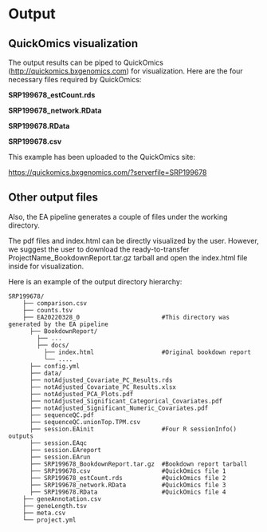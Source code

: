 # Output

## QuickOmics visualization

The output results can be piped to QuickOmics ([http://quickomics.bxgenomics.com](http://quickomics.bxgenomics.com){target="_blank"}) for visualization. Here are the four necessary files required by QuickOmics:

**SRP199678_estCount.rds**

**SRP199678_network.RData**

**SRP199678.RData**

**SRP199678.csv**

This example has been uploaded to the QuickOmics site: 

[https://quickomics.bxgenomics.com/?serverfile=SRP199678](https://quickomics.bxgenomics.com/?serverfile=SRP199678){target="_blank"}

## Other output files

Also, the EA pipeline generates a couple of files under the working directory.

The pdf files and index.html can be directly visualized by the user. However, we suggest the user to download the ready-to-transfer ProjectName_BookdownReport.tar.gz tarball and open the index.html file inside for visualization.

Here is an example of the output directory hierarchy:

```
SRP199678/
    ├── comparison.csv
    ├── counts.tsv
    ├── EA20220328_0                       #This directory was generated by the EA pipeline
      ├── BookdownReport/
        ├── ...
        ├── docs/
          ├── index.html                   #Original bookdown report
          └── ....
      ├── config.yml
      ├── data/
      ├── notAdjusted_Covariate_PC_Results.rds
      ├── notAdjusted_Covariate_PC_Results.xlsx
      ├── notAdjusted_PCA_Plots.pdf
      ├── notAdjusted_Significant_Categorical_Covariates.pdf
      ├── notAdjusted_Significant_Numeric_Covariates.pdf
      ├── sequenceQC.pdf
      ├── sequenceQC.unionTop.TPM.csv
      ├── session.EAinit                   #Four R sessionInfo() outputs
      ├── session.EAqc
      ├── session.EAreport
      ├── session.EArun
      ├── SRP199678_BookdownReport.tar.gz  #Bookdown report tarball
      ├── SRP199678.csv                    #QuickOmics file 1
      ├── SRP199678_estCount.rds           #QuickOmics file 2
      ├── SRP199678_network.RData          #QuickOmics file 3
      ├── SRP199678.RData                  #QuickOmics file 4
    ├── geneAnnotation.csv
    ├── geneLength.tsv
    ├── meta.csv
    └── project.yml
```
